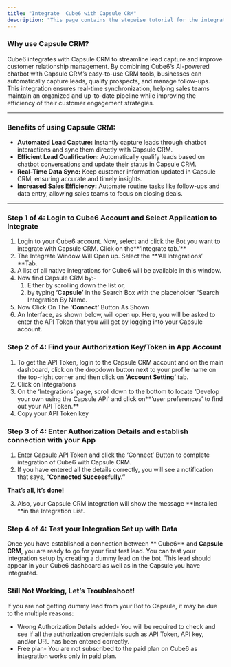 ```yaml
---
title: "Integrate  Cube6 with Capsule CRM"
description: "This page contains the stepwise tutorial for the integration with  Cube6"
---
```


### **Why use Capsule CRM?**

Cube6 integrates with Capsule CRM to streamline lead capture and improve customer relationship management. By combining  Cube6’s AI-powered chatbot with Capsule CRM’s easy-to-use CRM tools, businesses can automatically capture leads, qualify prospects, and manage follow-ups. This integration ensures real-time synchronization, helping sales teams maintain an organized and up-to-date pipeline while improving the efficiency of their customer engagement strategies.

---

### **Benefits of using Capsule CRM:**

- **Automated Lead Capture:** Instantly capture leads through chatbot interactions and sync them directly with Capsule CRM.
- **Efficient Lead Qualification:** Automatically qualify leads based on chatbot conversations and update their status in Capsule CRM.
- **Real-Time Data Sync:** Keep customer information updated in Capsule CRM, ensuring accurate and timely insights.
- **Increased Sales Efficiency:** Automate routine tasks like follow-ups and data entry, allowing sales teams to focus on closing deals.

---

### **Step 1 of 4: Login to  Cube6 Account and Select Application to Integrate**

1. Login to your  Cube6 account. Now, select and click the Bot you want to integrate with Capsule CRM. Click on the\*\*‘Integrate tab.’\*\*
2. The Integrate Window Will Open up. Select the \*\*‘All Integrations’ \*\*Tab.
3. A list of all native integrations for  Cube6 will be available in this window.
4. Now find Capsule CRM by:-
   1. Either by scrolling down the list or,
   2. by typing **‘Capsule’** in the Search Box with the placeholder “Search Integration By Name.
5. Now Click On The **‘Connect’** Button As Shown
6. An Interface, as shown below, will open up. Here, you will be asked to enter the API Token that you will get by logging into your Capsule account.

### **Step 2 of 4: Find your Authorization Key/Token in App Account**

1. To get the API Token, login to the Capsule CRM account and on the main dashboard, click on the dropdown button next to your profile name on the top-right corner and then click on **‘Account Setting’** tab.
2. Click on Integrations
3. On the ‘Integrations’ page, scroll down to the bottom to locate ‘Develop your own using the Capsule API’ and click on\*\*‘user preferences’ to find out your API Token.\*\*
4. Copy your API Token key

### **Step 3 of 4: Enter Authorization Details and establish connection with your App**

1. Enter Capsule API Token and click the ‘Connect’ Button to complete integration of  Cube6 with Capsule CRM.
2. If you have entered all the details correctly, you will see a notification that says, “**Connected Successfully.”**

**That’s all, it’s done\!**

3. Also, your Capsule CRM integration will show the message \*\*Installed \*\*in the Integration List.

### **Step 4 of 4: Test your Integration Set up with Data**

Once you have established a connection between \*\* Cube6\*\* and **Capsule CRM**, you are ready to go for your first test lead. You can test your integration setup by creating a dummy lead on the bot. This lead should appear in your  Cube6 dashboard as well as in the Capsule you have integrated.

### **Still Not Working, Let’s Troubleshoot\!**

If you are not getting dummy lead from your Bot to Capsule, it may be due to the multiple reasons:

- Wrong Authorization Details added- You will be required to check and see if all the authorization credentials such as API Token, API key, and/or URL has been entered correctly.
- Free plan- You are not subscribed to the paid plan on  Cube6 as integration works only in paid plan.